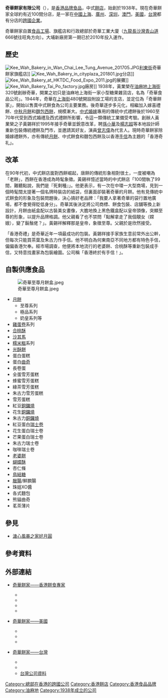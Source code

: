 
{{refimprove|time=2020-07-15}}

{{Infobox company
| name             = 奇華餅家有限公司
| name_en          = Kee Wah Bakery Limited
| logo             = Kee Wah Bakery logo.svg
| type             = [[私人公司|私人公司]]
| foundation       = 1938年
| founder          = 黃業榮
| location         = {{HK}}[[九龍|九龍]][[長沙灣|長沙灣]][[青山道|青山道]]666號奇華工業大廈3樓
| industry         = [[食品|食品]]
| products         = [[月餅|月餅]]
| locations        = 全球約有100間
| area_served      = [[中國|中國]]<br>[[香港|香港]]<br>[[深圳|深圳]]<br>[[廣州|廣州]]<br>[[上海|上海]]<br>[[台灣|台灣]]<ref>[https://www.keewah.com.tw/v2/Shop/StoreList/39944 門市資訊] {{Wayback|url=https://www.keewah.com.tw/v2/Shop/StoreList/39944 |date=20211231100630 }}.奇華餅家</ref><br>[[洛杉磯|洛杉磯]]<br>[[舊金山|舊金山]]
| homepage         = {{HK}}<br>[http://www.keewah.com/hk/ www.keewah.com/hk]<br>{{US}}<br>[http://www.keewah.us/ www.keewah.us]<br>{{TW}}<br>[http://www.keewah.com.tw/ www.keewah.com.tw]
}}

'''奇華餅家有限公司'''（{{lang-en|'''Kee Wah Bakery Limited'''}}），是[[香港品牌|香港品牌]][[食品|食品]]，中式[[餅店|餅店]]，始創於1938年。現在奇華餅家全球約有近100間分店，是一家在[[中國|中國]][[上海|上海]]、[[廣州|廣州]]、[[深圳|深圳]]，[[澳門|澳門]]，[[美國|美國]]，[[台灣|台灣]]都有分店的[[跨國企業|跨國企業]]。

奇華餅家自置[[工廠|食品工場]]、旗艦店和行政總部於奇華工業大廈（[[九龍|九龍]][[長沙灣|長沙灣]][[青山道|青山道]]666號往旺角方向）。大埔新廠房第一期已於2010年投入運作。

== 歷史 ==
[[File:Kee_Wah_Bakery_in_Wan_Chai_Lee_Tung_Avenue_201705.JPG|thumb]][[利東街_(商場)|利東街]]奇華餅家旗艦店]]
[[File:Kee_Wah_Bakery_in_cityplaza_201801.jpg|thumb]]分店]]
[[File:Kee_Wah_Bakery_at_HKTDC_Food_Expo_2011.jpg|thumb]]的展攤]]
[[File:Kee_Wah_Bakery_Tai_Po_factory.jpg|thumb]]廠房]]
1938年，黃業榮在[[油麻地|油麻地]][[上海街|上海街]]320號創辦奇華，開業之初只是油麻地上海街一家小型糖果雜貨店，名為「奇華食品公司」。1944年，奇華在[[上海街|上海街]]480號開設附設工場的支店，並定位為「奇華餅家」，開始以售賣中式餅食為公司主要業務。後奇華逐步多元化，相繼加入嫁喜禮餅、[[中秋|中秋]][[月餅|月餅]]和[[麵包|麵包]][[西餅|西餅]]，規模漸大。[[中式婚禮|中式婚嫁]]專用的傳統中式禮餅後於1960至70年代受到西式婚禮及西式禮餅所影響，令這一類傳統工業備受考驗。創辦人黃業榮之子黃錫祥於1995年接手奇華並銳意改革，聘[[孫小華|孫小華]]及[[楊志超|楊志超]]等本地設計師重新包裝傳統禮餅及門市，並邀請其好友，演員[[曾志偉|曾志偉]]為代言人。現時奇華餅家除婚嫁禮餅外，亦有傳統[[月餅|月餅]]、中式餅食和麵包西餅及以香港[[手信|手信]]為主題的「香港奇礼」。

== 改革 ==   
在90年代初，中式餅店面對西餅崛起，唐餅的傳統形象相對很土，一度被嘲為「老餅」，西餅在香港成為時髦象徵。黃錫祥憶述當時的中式餅店「100間執了99間，難聽點說，我們是『死剩種』」。他更表示，有一次在中環一大型商場，見到一個時髦闊太提著一個名牌時裝店的紙袋，但裏面卻裝著奇華的月餅。他有見傳統中式餅食的形象及包裝問題後，決心搞好老品牌：「我要人拿著奇華的袋行置地廣場，都不會覺得貶低身分」。奇華其後決定將公司商標、餅食包裝、店舖等換上新設計，月餅由紙盒配以古裝美女畫像，大膽地換上黑色鐵盒配以皇帝頭像，突顯至尊的形象，以提升品牌格調。他父親看了也不禁問「點解拿走了我個靚女（嫦娥），變了鬍鬚佬？」。黃錫祥解釋那是皇帝，象徵至尊。父親於是欣然接受。

「香港奇禮」是奇華近年一項最成功的包裝。黃錫祥接手家族生意前常外出公幹，但每次只能買茶葉及朱古力作手信。他不明白為何東南亞不同地方都有特色手信，偏偏香港欠奉。經市場調查，他便將本地流行的老婆餅、合桃酥等重新包裝成手信，又特意找畫家為包裝繪圖。公司稱「香港終於有手信！」。

== 自製供應食品 ==
[[File:奇華至尊月餅盒.jpeg|thumb]]
* [[月餅|月餅]]
** 至尊系列
** 極品系列
** 奶皇系列等
* [[雞蛋卷|雞蛋卷]]系列
* [[合桃酥|合桃酥]]
* [[沙其馬|沙其馬]]
* [[糯米糍|糯米糍]]系列
* [[光酥餅|光酥餅]]
* 蛋白蛋糕
* 蛋白[[曲奇|曲奇]]
* 長卷蛋
* 全蛋雪芳蛋糕
* 蜂蜜雪芳蛋糕
* 綠茶雪芳蛋糕
* 朱古力雪芳蛋糕
* 雪芳蛋糕
* 紅豆[[銅鑼燒|銅鑼燒]]
* 花生[[銅鑼燒|銅鑼燒]]
* 朱古力[[銅鑼燒|銅鑼燒]]
* 紅豆蛋白[[瑞士卷|瑞士卷]]
* 花生蛋白瑞士卷
* 芒果蛋白瑞士卷
* 朱古力瑞士卷 
* 咖啡瑞士卷
* [[老婆餅|老婆餅]]
* [[蝴蝶酥|蝴蝶酥]]
* 杏仁條
* [[鳥結糖|鳥結糖]]
* [[臘腸|臘腸]]/鮮膶腸
* 珠姐XO醬
* 各式麵包
* 熊貓曲奇
* 茗茶薄片

== 參見 ==
* [[溏心風暴之家好月圓|溏心風暴之家好月圓]]

== 參考資料 ==
{{Reflist|2}}

==外部連結==
{{Commonscat|Kee Wah Bakery}}
* {{zh-tw}}{{zh-cn}}{{en}}[http://www.keewah.com 奇華餅家——香港餅食專家]{{Wayback|url=http://www.keewah.com/ |date=20150822203714 }}
** {{facebook|keewahHK|奇華餅家 Kee Wah Bakery}}
** {{weibo|keewahbakery|奇華餅家}}
** {{instagram|keewahbakery|奇華餅家 Kee Wah Bakery}}
** {{youtube|user=keewahbakery|奇華餅家}}
* {{en}}[http://www.keewah.us/ 奇華餅家——美國]{{Wayback|url=http://www.keewah.us/ |date=20090919162012 }}
** {{facebook|mooncakesonline|Kee Wah Mooncakes Online}}
** {{instagram|keewahla|keewahla}}
** {{twitter|KeeWahLA|Kee Wah Moon Cakes}}
* {{zh-tw}}[http://www.keewah.com.tw/ 奇華餅家——台灣]{{Wayback|url=http://www.keewah.com.tw/ |date=20161221085121 }}
** {{facebook|keewah.tw|奇華餅家(台灣)}}
** {{youtube|channel=UCUdZ0v1Ao0-XK5o2EK77ZLQ|奇華餅家-台灣}}
** [http://company.g0v.ronny.tw/id/12365601 台灣公司資料] {{Wayback|url=http://company.g0v.ronny.tw/id/12365601 |date=20210821103515 }}

[[Category:總部在香港的跨國公司|Category:總部在香港的跨國公司]]
[[Category:香港餅店|Category:香港餅店]]
[[Category:香港食品品牌|Category:香港食品品牌]]
[[Category:油麻地|Category:油麻地]]
[[Category:1938年成立的公司|Category:1938年成立的公司]]